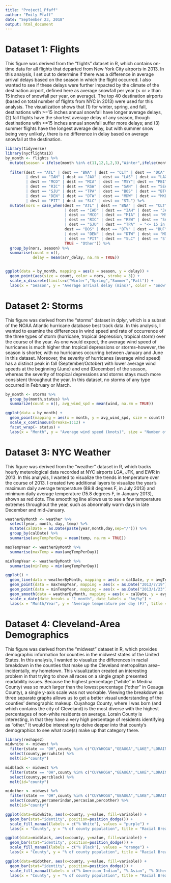 ```yaml
---
title: "Project1_Pfaff"
author: "Emily Pfaff"
date: "September 23, 2018"
output: html_document
---
```


# Dataset 1: Flights

This figure was derived from the "flights" dataset in R, which contains on-time data for all flights that departed from New York City airports in 2013. In this analysis, I set out to determine if there was a difference in average arrival delays based on the season in which the flight occurred. I also wanted to see if these delays were further impacted by the climate of the destination airport, defined here as average snowfall per year (< or > than 15 inches of snowfall per year, on average). The top 40 destination airports (based on total number of flights from NYC in 2013) were used for this analysis. The visualization shows that (1) for winter, spring, and fall, destinations with >=15 inches annual snowfall have longer average delays, (2) fall flights have the shortest average delay of any season, though destinations with >=15 inches annual snowfall suffer more delays; and (3) summer flights have the longest average delay, but with summer snow being very unlikely, there is no difference in delay based on average snowfall at the destination.

```r
library(tidyverse)
library(nycflights13)
by_month <- flights %>%
  mutate(season = ifelse(month %in% c(11,12,1,2,3),"Winter",ifelse(month %in% c(4,5),"Spring",ifelse(month %in% c(6,7,8),
                                                                                                     "Summer",ifelse(month %in% c(9,10),"Fall","Nope"))))) %>%
  filter(dest == "ATL" | dest == "BNA" | dest == "CLT" | dest == "DCA" | dest == "DFW" | dest == "FLL"
         | dest == "IAH" | dest == "JAX" | dest == "LAS" | dest == "LAX"
         | dest == "MCO" | dest == "MIA" | dest == "MSY"| dest == "PBI" | dest == "PHX"  | dest == "RDU" 
         | dest == "RIC" | dest == "RSW" | dest == "SAN" | dest == "SEA" | dest == "SFO" 
         | dest == "SJU" | dest == "TPA" | dest == "BOS" | dest == "BTV" | dest == "BUF" | dest == "CLE" | dest == "CMH" | dest == "CVG"
         | dest == "DEN" | dest == "DTW" | dest == "MDW" | dest == "MKE" | dest == "MSP" | dest == "ORD"
         | dest == "PIT" | dest == "SLC" | dest == "STL") %>%
  mutate(nors = case_when(dest == "ATL" | dest == "BNA" | dest == "CLT" | dest == "DFW" | dest == "FLL"
                          | dest == "IAD" | dest == "IAH" | dest == "JAX" | dest == "LAS" | dest == "LAX"
                          | dest == "MCO" | dest == "MIA" | dest == "MSY"| dest == "PBI" | dest == "PHX"  | dest == "RDU" 
                          | dest == "RIC" | dest == "RSW" | dest == "SAN" | dest == "SEA" | dest == "SFO" 
                          | dest == "SJU" | dest == "TPA"  ~ "<= 15 in snow per year", 
                          dest == "BOS" | dest == "BTV" | dest == "BUF" | dest == "CLE" | dest == "CMH" | dest == "CVG"
                          | dest == "DEN" | dest == "DTW" | dest == "MDW" | dest == "MKE" | dest == "MSP" | dest == "ORD"
                          | dest == "PIT" | dest == "SLC" | dest == "STL" | dest == "DCA" | dest == "IAD" ~ ">= 15 in snow per year", 
                          TRUE ~ "Other")) %>%
  group_by(nors, season) %>%
  summarise(count = n(),
            delay = mean(arr_delay, na.rm = TRUE))


ggplot(data = by_month, mapping = aes(x = season, y = delay)) +
  geom_point(aes(size = count, color = nors, stroke = 3)) +
  scale_x_discrete(limits=c("Winter","Spring","Summer","Fall")) + 
  labs(x = "Season", y = "Average arrival delay (mins)", color = "Snowfall at Destination", size = "Number of flights", title = "Average Arrival Delay of Flights Originating from NYC, 2013")
```

# Dataset 2: Storms

This figure was derived from the "storms" dataset in dplyr, which is a subset of the NOAA Atlantic hurricane database best track data. In this analysis, I wanted to examine the differences in wind speed and rate of occurrence of the three types of storm (hurricane, tropical depression, tropical storm) over the course of the year. As one would expect, the average wind speed of hurricanes is much higher than tropical depressions or storms--however, the season is shorter, with no hurricanes occurring between January and June in this dataset. Moreover, the severity of hurricanes (average wind speed) has a distinct peak in fall (September/October) with lower average wind speeds at the beginning (June) and end (December) of the season, whereas the severity of tropical depressions and storms stays much more consistent throughout the year. In this dataset, no storms of any type occurred in February or March.


```r
by_month <- storms %>%
  group_by(month,status) %>%
  summarize(count = n(), avg_wind_spd = mean(wind, na.rm = TRUE))

ggplot(data = by_month) + 
  geom_point(mapping = aes(x = month, y = avg_wind_spd, size = count)) + 
  scale_x_continuous(breaks=1:12) + 
  facet_wrap(~ status) + 
  labs(x = "Month", y = "Average wind speed (knots)", size = "Number of storms", title = "Average Wind Speed of Atlantic Storms by Month of Occurrence")
```

# Dataset 3: NYC Weather

This figure was derived from the "weather" dataset in R, which tracks hourly meterological data recorded at NYC airports LGA, JFK, and EWR in 2013. In this analysis, I wanted to visualize the trends in temperature over the course of 2013. I created two additional layers to visualize the year's maximum daily average temperature (89.8 degrees F, in July 2013) and minimum daily average temperature (15.8 degrees F, in January 2013), shown as red dots. The smoothing line allows us to see a few temperature extremes throughout the year, such as abnormally warm days in late December and mid-January. 


```r
weatherByMonth <- weather %>% 
  select(year, month, day, temp) %>%
  mutate(calDate = as.Date(paste(year,month,day,sep="/"))) %>%
  group_by(calDate) %>%
  summarise(avgTempPerDay = mean(temp, na.rm = TRUE)) 

maxTempYear <- weatherByMonth %>%
  summarise(maxTemp = max(avgTempPerDay)) 

minTempYear <- weatherByMonth %>%
  summarise(minTemp = min(avgTempPerDay)) 

ggplot() +
  geom_line(data = weatherByMonth, mapping = aes(x = calDate, y = avgTempPerDay, group = 1), color = "blue", size = 1) + 
  geom_point(data = maxTempYear, mapping = aes(x = as.Date("2013/7/19"), y = maxTemp, stroke = 3), color = "red") + 
  geom_point(data = minTempYear, mapping = aes(x = as.Date("2013/1/23"), y = minTemp, stroke = 3), color = "red") + 
  geom_smooth(data = weatherByMonth, mapping = aes(x = calDate, y = avgTempPerDay), color = "green") +
  scale_x_date(date_breaks = "1 month", date_labels = "%m/%y") + 
  labs(x = "Month/Year", y = "Average temperature per day (F)", title = "Average Temperature Per Day Measured at EWR, LGA, and JFK, 2013")

```

# Dataset 4: Cleveland-Area Demographics

This figure was derived from the "midwest" dataset in R, which provides demographic information for counties in the midwest states of the United States. In this analysis, I wanted to visualize the differences in racial breakdown in the counties that make up the Cleveland metropolitan area--incidentally, my hometown. This visualization created an interesting problem in that trying to show all races on a single graph presented readability issues. Because the highest percentage ("white" in Medina County) was so much larger than the lowest percentage ("other" in Geauga County), a single y-axis scale was not workable. Viewing the breakdown as three separate graphs allows us to get a better visual understanding of the counties' demographic makeup. Cuyahoga County, where I was born (and which contains the city of Cleveland) is the most diverse with the highest percentages of non-white residents on average. Lorain County is interesting, in that they have a very high percentage of residents identifying as "other." It would be interesting to delve deeper into that county's demographics to see what race(s) make up that category there.

```r
library(reshape2)
midwhite <- midwest %>%
  filter(state == "OH",county %in% c("CUYAHOGA","GEAUGA","LAKE","LORAIN","MEDINA")) %>%
  select(county,percwhite) %>%
  melt(id="county")

midblack <- midwest %>%
  filter(state == "OH",county %in% c("CUYAHOGA","GEAUGA","LAKE","LORAIN","MEDINA")) %>%
  select(county,percblack) %>%
  melt(id="county")

midother <- midwest %>%
  filter(state == "OH",county %in% c("CUYAHOGA","GEAUGA","LAKE","LORAIN","MEDINA")) %>%
  select(county,percamerindan,percasian,percother) %>%
  melt(id="county")

ggplot(data=midwhite, aes(x=county, y=value, fill=variable)) +
  geom_bar(stat="identity", position=position_dodge()) +
  scale_fill_manual(labels = c("% White"), values = "purple") + 
  labs(x = "County", y = "% of county population", title = "Racial Breakdown of the Counties in the Cleveland Metropolitan Area",fill="Race")

ggplot(data=midblack, aes(x=county, y=value, fill=variable)) +
  geom_bar(stat="identity", position=position_dodge()) +
  scale_fill_manual(labels = c("% Black"), values = "orange") + 
  labs(x = "County", y = "% of county population", title = "Racial Breakdown of the Counties in the Cleveland Metropolitan Area",fill="Race")

ggplot(data=midother, aes(x=county, y=value, fill=variable)) +
  geom_bar(stat="identity", position=position_dodge()) +
  scale_fill_manual(labels = c("% American Indian", "% Asian", "% Other"), values = c("blue", "red","green")) + 
  labs(x = "County", y = "% of county population", title = "Racial Breakdown of the Counties in the Cleveland Metropolitan Area",fill="Race")
```
